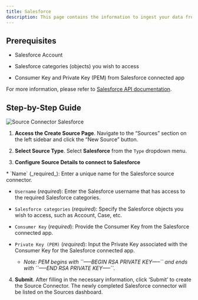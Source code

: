 ```yaml
---
title: Salesforce
description: This page contains the information to ingest your data from Salesforce.
---
```


## Prerequisites

*   Salesforce Account
    
*   Salesforce categories (objects) you wish to access
    
*   Consumer Key and Private Key (PEM) from Salesforce connected app
    

For more information, please refer to [Salesforce API documentation](https://developer.salesforce.com/docs/atlas.en-us.api_rest.meta/api_rest/).

## Step-by-Step Guide

![Source Connector Salesforce](/img/platform/Source-Salesforce.png)

1.  **Access the Create Source Page**. Navigate to the “Sources” section on the left sidebar and click the “New Source” button.
    
2.  **Select Source Type**. Select **Salesforce** from the `Type` dropdown menu.
    
3.  **Configure Source Details to connect to Salesforce**
    
<Note>
*   `Name` (_required_): Enter a unique name for the Salesforce source connector.
    
*   `Username` (_required_): Enter the Salesforce username that has access to the required Salesforce categories.
    
*   `Salesforce categories` (_required_): Specify the Salesforce objects you wish to access, such as Account, Case, etc.
    
*   `Consumer Key` (_required_): Provide the Consumer Key from the Salesforce connected app.
    
*   `Private Key (PEM)` (_required_): Input the Private Key associated with the Consumer Key for the Salesforce connected app.
    
    *   _Note: PEM begins with \`\`—–BEGIN RSA PRIVATE KEY—–\`\` and ends with \`\`—–END RSA PRIVATE KEY—–\`\`._
</Note>

4.  **Submit**. After filling in the necessary information, click ‘Submit’ to create the Source Connector. The newly completed Salesforce connector will be listed on the Sources dashboard.